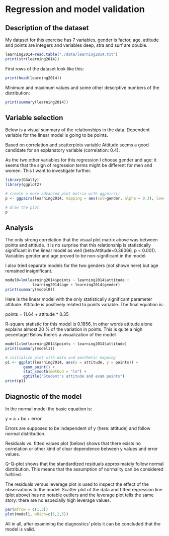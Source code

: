 # Regression and model validation

## Description of the dataset

My dataset for this exercise has 7 variables, gender is factor, age, attitude and points are integers and variables deep, stra and surf are double.
```R
learning2014=read.table("./data/learning2014.txt")
print(str(learning2014))
```
First rows of the dataset look like this:
```R
print(head(learning2014))
```
Minimum and maximum values and some other descrptive numbers of the distribution:
```R
print(summary(learning2014))
```

## Variable selection
Below is a visual summary of the relationships in the data. Dependent variable for the linear model is going to be points.

Based on correlation and scatterplots variable Attitude seems a good candidate for an explanatory variable (correlation: 0.4).

As the two other variables for this regression I choose gender and age: it seems that the sign of regression terms might be different for men and women. This I want to investigate further.
```R
library(GGally)
library(ggplot2)

# create a more advanced plot matrix with ggpairs()
p <- ggpairs(learning2014, mapping = aes(col=gender, alpha = 0.3), lower = list(combo = wrap("facethist", bins = 20)))

# draw the plot
p

```

## Analysis
The only strong correlation that the visual plot matrix above was between points and attitude. It is no surprise that this relationship is statistically significant in the linear model as well (beta:Attitude=0.36066, p < 0.001). Variables gender and age proved to be non-significant in the model.

I also tried separate models for the two genders (not shown here) but age remained insignificant.

```R
model0=lm(learning2014$points ~ learning2014$attitude + 
            learning2014$age + learning2014$gender)
print(summary(model0))

```
Here is the linear model with the only statistically significant parameter attitude. Attitude is positively related to points variable. The final equation is:

points = 11.64 + attitude * 0.35

R-square statistic for this model is 0.1856, in other words attitude alone explains almost 20 % of the variation in points. This is quite a high pecentage! Below there's a visualization of the model
```R
model1=lm(learning2014$points ~ learning2014$attitude)
print(summary(model1))

```
```R
# initialize plot with data and aesthetic mapping
p1 <- ggplot(learning2014, aes(x = attitude, y = points)) +
        geom_point() + 
        stat_smooth(method = "lm") +
        ggtitle("Student's attitude and exam points")
print(p1)

```

## Diagnostic of the model

In the normal model the basic equation is:

y = a + bx + error

Errors are supposed to be independent of y (here: attitude) and follow normal distribution. 

Residuals vs. fitted values plot (below) shows that there exists no correlation or other kind of clear dependence between y values and error values.

Q-Q-plot shows that the standardized residuals approximately follow normal distribution. This means that the assumption of normality can be considered fulfilled.

The residuals versus leverage plot is used to inspect the effect of the observations to the model. Scatter plot of the data and fitted regression line (plot above) has no notable outliers and the leverage plot tells the same story: there are no especially high leverage values.

```R
par(mfrow = c(1,3))
plot(model1, which=c(1,2,5))

```

All in all, after examining the diagnostics' plots it can be concluded that the model is valid.



